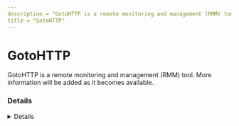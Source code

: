 ```yaml
---
description = "GotoHTTP is a remote monitoring and management (RMM) tool. More information will be added as it becomes available."
title = "GotoHTTP"
---
```




# GotoHTTP

GotoHTTP is a remote monitoring and management (RMM) tool. More information will be added as it becomes available.

### Details
<Details author={""}
         category={""}
         created={""}
         website={""}
         lastModified={"2-8-2024"}
         privileges={""}
         free={ false }
         verification={ false }
/>

#### Installation Paths
<Card code={ ["GotoHTTP_x64.exe", "gotohttp.exe", "GotoHTTP*.exe"] }/>





### Forensic Artifacts




#### Network Artifacts
<EuiSpacer size="xl"/>
<NetworkArtifactsTable data={ [{"Description": "Known remote domains", "Domains": ["*.gotohttp.com", "gotohttp.com"], "Ports": []}] }/>




### Detections
- Detects potential network activity of GotoHTTP RMM tool
  - [Sigma Rule](https://github.com/magicsword-io/LOLRMM/blob/main/detections/sigma/gotohttp_network_sigma.yml)
- Detects potential processes activity of GotoHTTP RMM tool
  - [Sigma Rule](https://github.com/magicsword-io/LOLRMM/blob/main/detections/sigma/gotohttp_processes_sigma.yml)

### References
- [https://gotohttp.com/goto/help.12x](https://gotohttp.com/goto/help.12x)

